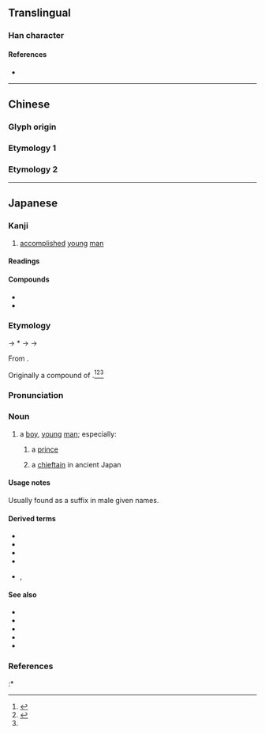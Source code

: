 {{also|彥}}
{{character info/new}}
==Translingual==

===Han character===
{{Han char|rn=59|rad=彡|as=06|sn=9|four=|canj=YHHHH|ids=⿸产彡}}

====References====
* {{Han ref|kx=0363.131|dkj=09981|hdz=20854.090|uh=5F66|ud=24422}}

----

==Chinese==

===Glyph origin===
{{Han etym}}

===Etymology 1===
{{zh-see|彥}}

===Etymology 2===
{{zh-see|顏|ss}}

----

==Japanese==

===Kanji===
{{ja-kanji|grade=n|rs=彡06}}

# [[accomplish]]ed [[young]] [[man]]

====Readings====
{{ja-readings
|goon=げん
|kanon=げん
|kun=ひこ-
|nanori=お, さと, ひろ, やす, よし
}}

====Compounds====
* {{ja-r|俊彦|しゅんげん}}
* {{ja-r|諸彦|しょげん}}

===Etymology===
{{ja-kanjitab|ひこ|yomi=k}}
{{IPAfont|⟨pi<sub>1</sub> ko<sub>1</sub>⟩}} → *{{IPAchar|/pʲikʷo/}} → {{IPAchar|/fiko/}} → {{IPAchar|/hiko/}}

From {{inh|ja|ojp|sort=ひこ|-}}.

Originally a compound of {{compound|lang=ja|sort=ひこ|日|tr1=hi|t1=[[sun]]|pos1=prefix or appellation used in reference to the imperial family|子|tr2=ko|t2=[[child]]}}.<ref name="KDJ">{{R:Kokugo Dai Jiten}}</ref><ref>{{R:Daijisen}}</ref><ref name="DJR"/>

===Pronunciation===
{{ja-pron|yomi=k|ひこ|acc=2|acc_ref=DJR|acc2=0|acc2_ref=DJR}}

===Noun===
{{ja-noun|ひこ}}

# {{lb|ja|euphemistic|poetic|sort=ひこ}} a [[boy]], [[young]] [[man]]; especially:
## a [[prince]]
## {{lb|ja|historical|sort=ひこ}} a [[chieftain]] in ancient Japan
#: {{ant|ja|姫|tr=hime}}

====Usage notes====
Usually found as a suffix in male given names.

====Derived terms====
{{der-top}}
* {{ja-r|彦帯|ひこ.おび}}
* {{ja-r|天彦|あまびこ}}
* {{ja-r|雨彦|あまびこ}}
* {{ja-r|苺|イチゴ}}
* {{ja-r|喉彦|のどひこ}}, {{ja-r|喉彦|のどびこ}}
{{der-bottom}}

====See also====
* {{ja-r|王子|おうじ|[[prince]]}}
* {{ja-r|王|おう|[[king]]}}
* {{ja-r|息子|むすこ|[[son]]}}
* {{ja-r|男|おとこ|[[man]]}}
* {{ja-r|若君|わかぎみ}}

===References===
<references/>
:* {{cite-book
|last=Ishihara
|first=Michihiro
|authorlink=
|coauthors=
|title=Shintei Gishi Wajinden: Chūgoku Seishi Nihonden (1)
|origyear=c. 3rd century
|date=1985-05-16
|pages=105-106

|publisher=Iwanami Shoten
|location=Tōkyō
|language=Japanese
|isbn=4-00-334011-6
}}